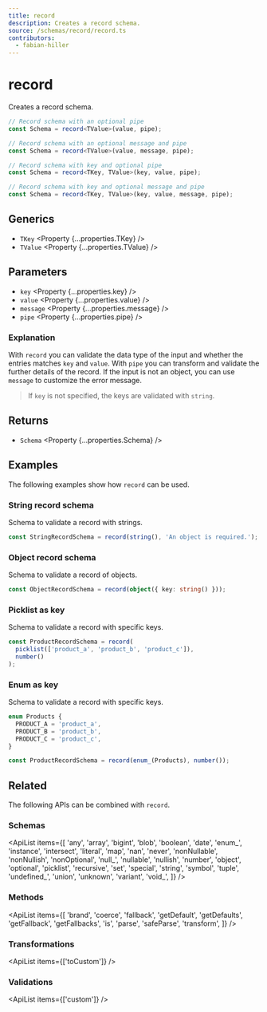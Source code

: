 ```yaml
---
title: record
description: Creates a record schema.
source: /schemas/record/record.ts
contributors:
  - fabian-hiller
---
```



# record

Creates a record schema.

```ts
// Record schema with an optional pipe
const Schema = record<TValue>(value, pipe);

// Record schema with an optional message and pipe
const Schema = record<TValue>(value, message, pipe);

// Record schema with key and optional pipe
const Schema = record<TKey, TValue>(key, value, pipe);

// Record schema with key and optional message and pipe
const Schema = record<TKey, TValue>(key, value, message, pipe);
```

## Generics

- `TKey` <Property {...properties.TKey} />
- `TValue` <Property {...properties.TValue} />

## Parameters

- `key` <Property {...properties.key} />
- `value` <Property {...properties.value} />
- `message` <Property {...properties.message} />
- `pipe` <Property {...properties.pipe} />

### Explanation

With `record` you can validate the data type of the input and whether the entries matches `key` and `value`. With `pipe` you can transform and validate the further details of the record. If the input is not an object, you can use `message` to customize the error message.

> If `key` is not specified, the keys are validated with <Link href="../string/">`string`</Link>.

## Returns

- `Schema` <Property {...properties.Schema} />

## Examples

The following examples show how `record` can be used.

### String record schema

Schema to validate a record with strings.

```ts
const StringRecordSchema = record(string(), 'An object is required.');
```

### Object record schema

Schema to validate a record of objects.

```ts
const ObjectRecordSchema = record(object({ key: string() }));
```

### Picklist as key

Schema to validate a record with specific keys.

```ts
const ProductRecordSchema = record(
  picklist(['product_a', 'product_b', 'product_c']),
  number()
);
```

### Enum as key

Schema to validate a record with specific keys.

```ts
enum Products {
  PRODUCT_A = 'product_a',
  PRODUCT_B = 'product_b',
  PRODUCT_C = 'product_c',
}

const ProductRecordSchema = record(enum_(Products), number());
```

## Related

The following APIs can be combined with `record`.

### Schemas

<ApiList
  items={[
    'any',
    'array',
    'bigint',
    'blob',
    'boolean',
    'date',
    'enum_',
    'instance',
    'intersect',
    'literal',
    'map',
    'nan',
    'never',
    'nonNullable',
    'nonNullish',
    'nonOptional',
    'null_',
    'nullable',
    'nullish',
    'number',
    'object',
    'optional',
    'picklist',
    'recursive',
    'set',
    'special',
    'string',
    'symbol',
    'tuple',
    'undefined_',
    'union',
    'unknown',
    'variant',
    'void_',
  ]}
/>

### Methods

<ApiList
  items={[
    'brand',
    'coerce',
    'fallback',
    'getDefault',
    'getDefaults',
    'getFallback',
    'getFallbacks',
    'is',
    'parse',
    'safeParse',
    'transform',
  ]}
/>

### Transformations

<ApiList items={['toCustom']} />

### Validations

<ApiList items={['custom']} />
